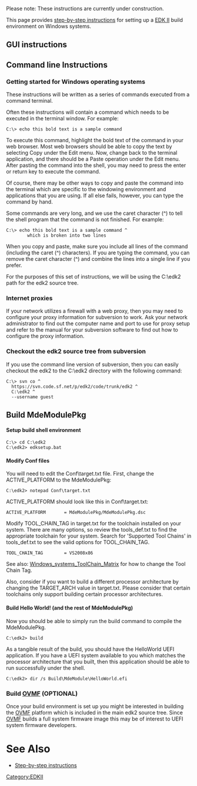 Please note: These instructions are currently under construction.

This page provides [[step-by-step instructions]] for setting up a [[EDK II]] build environment on Windows systems.

== GUI instructions ==
{{TortoiseSvnInstructions}}
{{TortoiseSvnCheckout|https://svn.code.sf.net/p/edk2/code/trunk/edk2}}

== Command line Instructions ==

===Getting started for Windows operating systems===

These instructions will be written as a series of commands executed from a command terminal.

Often these instructions will contain a command which needs to be executed in the terminal window.  For example:

<pre>
C:\> echo this bold text is a sample command
</pre>

To execute this command, highlight the bold text of the command in your web browser.  Most web browsers should be able to copy the text by selecting Copy under the Edit menu.  Now, change back to the terminal application, and there should be a Paste operation under the Edit menu.  After pasting the command into the shell, you may need to press the enter or return key to execute the command. 

Of course, there may be other ways to copy and paste the command into the terminal which are specific to the windowing environment and applications that you are using.  If all else fails, however, you can type the command by hand.

Some commands are very long, and we use the caret character (^) to tell the shell program that the command is not finished.  For example:

<pre>
C:\> echo this bold text is a sample command ^
        which is broken into two lines
</pre>

When you copy and paste, make sure you include all lines of the command (including the caret (^) characters).  If you are typing the command, you can remove the caret character (^) and combine the lines into a single line if you prefer.

For the purposes of this set of instructions, we will be using the C:\edk2 path for the edk2 source tree.

===Internet proxies===

If your network utilizes a firewall with a web proxy, then you may need to configure your proxy information for subversion to work.  Ask your network administrator to find out the computer name and port to use for proxy setup and refer to the manual for your subversion software to find out how to configure the proxy information. 


===Checkout the edk2 source tree from subversion===

If you use the command line version of subversion, then you can easily checkout the edk2 to the C:\edk2 directory with the following command:

<pre>
C:\> svn co ^
  https://svn.code.sf.net/p/edk2/code/trunk/edk2 ^ 
  C:\edk2 ^
  --username guest
</pre>

==Build MdeModulePkg==


====Setup build shell environment====

<pre>
C:\> cd C:\edk2
C:\edk2> edksetup.bat
</pre>

====Modify Conf files====

You will need to edit the Conf\target.txt file.  First, change the ACTIVE_PLATFORM to the MdeModulePkg:

<pre>
C:\edk2> notepad Conf\target.txt
</pre>

ACTIVE_PLATFORM should look like this in Conf\target.txt:

<pre>
ACTIVE_PLATFORM       = MdeModulePkg/MdeModulePkg.dsc
</pre>

Modify TOOL_CHAIN_TAG in target.txt for the toolchain installed on your system. There are many options, so review the tools_def.txt to find the appropriate toolchain for your system.  Search for 'Supported Tool Chains' in tools_def.txt to see the valid options for TOOL_CHAIN_TAG. 
<pre>
TOOL_CHAIN_TAG        = VS2008x86
</pre>



See also: [[Windows_systems_ToolChain_Matrix]] for how to change the Tool Chain Tag.

Also, consider if you want to build a different processor architecture by changing the TARGET_ARCH value in target.txt.  Please consider that certain toolchains only support building certain processor architectures.

====Build Hello World!  (and the rest of MdeModulePkg)====

Now you should be able to simply run the build command to compile the MdeModulePkg.

<pre>
C:\edk2> build
</pre>

As a tangible result of the build, you should have the HelloWorld UEFI application.  If you have a UEFI system available to you which matches the processor architecture that you built, then this application should be able to run successfully under the shell.

<pre>
C:\edk2> dir /s Build\MdeModule\HelloWorld.efi
</pre>

===Build [[OVMF]] (OPTIONAL)===

Once your build environment is set up you might be interested in building the [[OVMF]] platform which is included in the main edk2 source tree.  Since [[OVMF]] builds a full system firmware image this may be of interest to UEFI system firmware developers.

=See Also=
* [[Step-by-step instructions]]

[[Category:EDKII]]